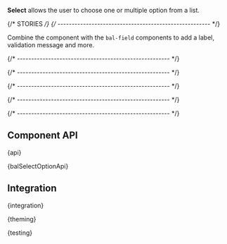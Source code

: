 

<Meta of={SelectStories} />

<StoryHeading of={SelectStories.Basic} hidden></StoryHeading>

<Banner of={SelectStories} />

<Lead>**Select** allows the user to choose one or multiple option from a list.</Lead>

<Canvas of={SelectStories.Basic} sourceState="shown" className="has-visible-overflow" />

<PlaygroundBar of={SelectStories.Basic}></PlaygroundBar>

{/* STORIES */}
{/* ------------------------------------------------------ */}

<StoryHeading of={SelectStories.FieldControl}></StoryHeading>

Combine the component with the `bal-field` components to add a label, validation message and more.

<Canvas of={SelectStories.FieldControl} className="has-visible-overflow" />

{/* ------------------------------------------------------ */}

<StoryHeading of={SelectStories.Typeahead}></StoryHeading>

<Canvas of={SelectStories.Typeahead} className="has-visible-overflow" />

{/* ------------------------------------------------------ */}

<StoryHeading of={SelectStories.TypeaheadRemote}></StoryHeading>

<Canvas of={SelectStories.TypeaheadRemote} className="has-visible-overflow" />

{/* ------------------------------------------------------ */}

<StoryHeading of={SelectStories.MultiSelect}></StoryHeading>

<Canvas of={SelectStories.MultiSelect} className="has-visible-overflow" />

{/* ------------------------------------------------------ */}

<StoryHeading of={SelectStories.NativeSelect}></StoryHeading>

<Canvas of={SelectStories.NativeSelect} className="has-visible-overflow" />

{/* ------------------------------------------------------ */}

## Component API


<Markdown>{api}</Markdown>


<Markdown>{balSelectOptionApi}</Markdown>

## Integration


<Markdown>{integration}</Markdown>


<Markdown>{theming}</Markdown>


<Markdown>{testing}</Markdown>

<Footer>
  <LinkCards>
    <LinkCard
      pageTitle="Development/Form"
      description="The indispensable form controls, designed for maximum clarity. Form elements are used in combination with the CSS grid system"
    />
  </LinkCards>
</Footer>